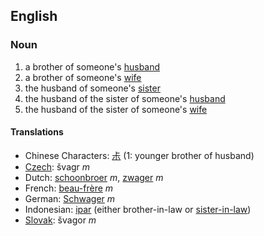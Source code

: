 ==English==
===Noun===
#a brother of someone's [[husband]]
#a brother of someone's [[wife]]
#the husband of someone's [[sister]]
#the husband of the sister of someone's [[husband]]
#the husband of the sister of someone's [[wife]]

====Translations====
*Chinese Characters: [[尗]] (1: younger brother of husband)
*[[Czech]]: švagr  ''m''
*Dutch: [[schoonbroer]] ''m'', [[zwager]] ''m''
*French: [[beau-frère]] ''m''
*German: [[Schwager]] ''m''
*Indonesian: [[ipar]] (either brother-in-law or [[sister-in-law]])
*[[Slovak]]: švagor ''m''